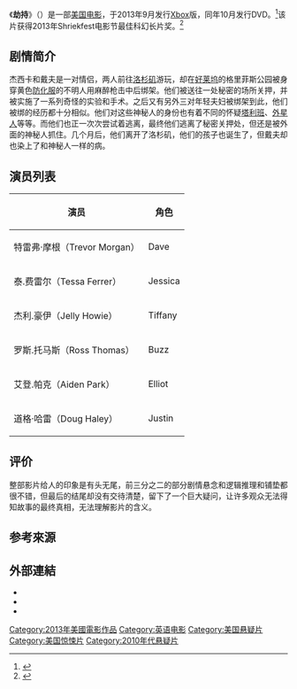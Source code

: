 {{Infobox_Film 
| name = 劫持
| original_name = Abducted
| image           = 
| caption         = 
| starring        = 
| writer          = 
| screenplay      = 
| cinematography  = 
| director        = {{tsl|en|Glen Scantlebury}}、Lucy Phillips
| producer        = 
| music           = 
| main theme      = 
| composer        = 
| performer       = 
| editing         = 
| distributor     =  
| released        = {{flagicon|USA}} 2013年9月3日
| runtime         = 96分鐘
| country         = {{USA}}
| language        = 英语
| preceded_by     = 
| followed_by     = 
| budget          = 
| worldgross      = 
| admissions      = 
| imdb_id         = 
}}
《'''劫持'''》（{{lang-en|'''''Abducted'''''}}）是一部[[美国电影|美国电影]]，于2013年9月发行[[Xbox|Xbox]]版，同年10月发行DVD。<ref>{{cite web|url=http://royalflushmagazine.com/culture/film/review-abducted-ultimate-mindfck/|title=[Review] Abducted: The Ultimate Mindf*ck|publisher=Royal Flush|date=2013年10月25日|accessdate=2017年4月5日|language=en|archive-date=2014年5月19日|archive-url=https://web.archive.org/web/20140519151343/http://royalflushmagazine.com/culture/film/review-abducted-ultimate-mindfck/|dead-url=no}}</ref>该片获得2013年Shriekfest电影节最佳科幻长片奖。<ref>{{cite web|url=https://www.shriekfest.com/previous-winners/#winners2013|title=2013 Shriekfest Winners|publisher=Shriekfest|date=|accessdate=2017年4月5日|language=en|archive-url=https://web.archive.org/web/20170405172342/https://www.shriekfest.com/previous-winners/#winners2013|archive-date=2017年4月5日|dead-url=yes}}</ref>

== 剧情简介 ==
杰西卡和戴夫是一对情侣，两人前往[[洛杉矶|洛杉矶]]游玩，却在[[好莱坞|好莱坞]]的格里菲斯公园被身穿黄色[[防化服|防化服]]的不明人用麻醉枪击中后绑架。他们被送往一处秘密的场所关押，并被实施了一系列奇怪的实验和手术。之后又有另外三对年轻夫妇被绑架到此，他们被绑的经历都十分相似。他们对这些神秘人的身份也有着不同的怀疑[[塔利班|塔利班]]、[[外星人|外星人]]等等。而他们也正一次次尝试着逃离，最终他们逃离了秘密关押处，但还是被外面的神秘人抓住。几个月后，他们离开了洛杉矶，他们的孩子也诞生了，但戴夫却也染上了和神秘人一样的病。
== 演员列表 ==
{| class="wikitable"
|-
! 演员 !! 角色
|-
| 特雷弗·摩根（Trevor Morgan） || Dave
|-
| 泰.费雷尔（Tessa Ferrer） || Jessica
|-
| 杰利.豪伊（Jelly Howie） || Tiffany
|-
| 罗斯.托马斯（Ross Thomas） || Buzz
|-
| 艾登.帕克（Aiden Park） || Elliot
|-
| 道格·哈雷（Doug Haley） || Justin
|}
== 评价 ==
整部影片给人的印象是有头无尾，前三分之二的部分剧情悬念和逻辑推理和铺垫都很不错，但最后的结尾却没有交待清楚，留下了一个巨大疑问，让许多观众无法得知故事的最终真相，无法理解影片的含义。

== 参考來源 ==
{{reflist}}

==外部連結 ==
* {{IMDb title|2413338}}
* {{douban}}
* {{amg movie|586049}}

{{DEFAULTSORT:AB}}
[[Category:2013年美國電影作品|Category:2013年美國電影作品]]
[[Category:英语电影|Category:英语电影]]
[[Category:美国悬疑片|Category:美国悬疑片]]
[[Category:美国惊悚片|Category:美国惊悚片]]
[[Category:2010年代悬疑片|Category:2010年代悬疑片]]